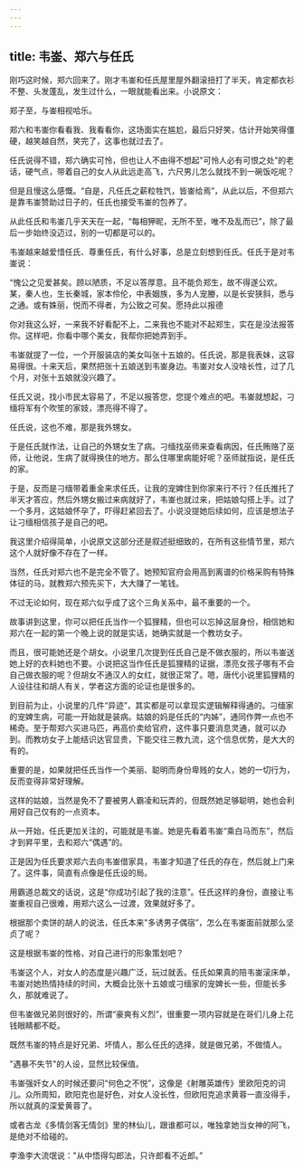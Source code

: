 ```yaml
---
---
---
```

title: 韦崟、郑六与任氏
---




刚巧这时候，郑六回来了。刚才韦崟和任氏屋里屋外翻滚扭打了半天，肯定都衣衫不整、头发蓬乱，发生过什么，一眼就能看出来。小说原文：

郑子至，与崟相视哈乐。

郑六和韦崟你看看我、我看看你，这场面实在尴尬，最后只好笑，估计开始笑得僵硬，越笑越自然，笑完了，这事也就过去了。

任氏说得不错，郑六确实可怜，但也让人不由得不想起"可怜人必有可恨之处”的老话，硬气点，带着自己的女人从此远走高飞，六尺男儿怎么就找不到一碗饭吃呢？

但是且慢这么感慨。“自是，凡任氏之薪粒牲饩，皆崟给焉”，从此以后，不但郑六是靠韦崟赞助过日子的，任氏也接受韦崟的包养了。

从此任氏和韦崟几乎天天在一起，“每相狎昵，无所不至，唯不及乱而已”，除了最后一步始终没迈过，别的一切都是可以的。

韦崟越来越爱惜任氏、尊重任氏，有什么好事，总是立刻想到任氏。任氏于是对韦崟说：

“愧公之见爱甚矣。顾以陋质，不足以答厚意。且不能负郑生，故不得遂公欢。某，秦人也，生长秦城，家本伶伦，中表姻族，多为人宠媵，以是长安狭斜，悉与之通。或有姝丽，悦而不得者，为公致之可矣。愿持此以报德

你对我这么好，一来我不好看配不上，二来我也不能对不起郑生，实在是没法报答你。这样吧，你看中哪个美女，我帮你把她弄到手。

韦崟就提了一位，一个开服装店的美女叫张十五娘的。任氏说，那是我表妹，这容易得很。十来天后，果然把张十五娘送到韦崟身边。韦崟对女人没啥长性，过了几个月，对张十五娘就没兴趣了。

任氏又说，找小市民太容易了，不足以报答您，您提个难点的吧。韦崟就想起，刁缅将军有个吹笙的家妓，漂亮得不得了。

任氏说，这也不难，那是我外甥女。

于是任氏就作法，让自己的外甥女生了病。刁缅找巫师来查看病因，任氏贿赂了巫师，让他说，生病了就得换住的地方。那么住哪里病能好呢？巫师就指说，是任氏的家。

于是，反而是刁缅带着重金来求任氏，让我的宠婢住到你家来行不行？任氏推托了半天才答应，然后外甥女搬过来病就好了，韦崟也就过来，把姑娘勾搭上手。过了一个多月，这姑娘怀孕了，吓得赶紧回去了。小说没提她后续如何，应该是想法子让刁缅相信孩子是自己的吧。

我这里介绍得简单，小说原文这部分还是叙述挺细致的，在所有这些情节里，郑六这个人就好像不存在了一样。

当然，任氏对郑六也不是完全不管了。她预知官府会用高到离谱的价格采购有特殊体征的马，就教郑六预先买下，大大赚了一笔钱。

不过无论如何，现在郑六似乎成了这个三角关系中，最不重要的一个。



故事讲到这里，你可以把任氏当作一个狐狸精，但也可以忘掉这层身份，相信她和郑六在一起的第一个晚上说的就是实话，她确实就是一个教坊女子。

而且，很可能她还是个胡女。小说里几次提到任氏自己是不做衣服的，所以韦崟送她上好的衣料她也不要。小说把这当作任氏是狐狸精的证据，漂亮女孩子哪有不会自己做衣服的呢？但胡女不通汉人的女红，就很正常了。嗯，唐代小说里狐狸精的人设往往和胡人有关，学者这方面的论证也是很多的。

到目前为止，小说里的几件“异迹”，其实都是可以拿现实逻辑解释得通的。刁缅家的宠婢生病，可能一开始就是装病。姑娘的妈是任氏的“内姊”，通同作弊一点也不稀奇。至于帮郑六买进马匹，再高价卖给官府，这件事只要消息灵通，就可以办到。而教坊女子上能结识达官显贵，下能交往三教九流，这个信息优势，是大大的有的。

重要的是，如果就把任氏当作一个美丽、聪明而身份卑贱的女人，她的一切行为，反而变得非常好理解。

这样的姑娘，当然是免不了要被男人霸凌和玩弄的，但既然她足够聪明，她也会利用好自己仅有的一点资本。

从一开始，任氏更加关注的，可能就是韦崟。她是先看着韦崟“乘白马而东”，然后才到昇平里，去和郑六“偶遇”的。

正是因为任氏要求郑六去向韦崟借家具，韦崟才知道了任氏的存在，然后就上门来了。这件事，简直有点像是任氏设的局。

用霸道总裁文的话说，这是“你成功引起了我的注意”。任氏这样的身份，直接让韦崟重视自己很难，用郑六这么一过渡，效果就好多了。

根据那个卖饼的胡人的说法，任氏本来"多诱男子偶宿”，怎么在韦崟面前就那么坚贞了呢？

这是根据韦崟的性格，对自己进行的形象策划吧？

韦崟这个人，对女人的态度是兴趣广泛，玩过就丢。任氏如果真的陪韦崟滚床单，韦崟对她热情持续的时间，大概会比张十五娘或刁缅家的宠婢长一些，但能长多久，那就难说了。

但韦崟做兄弟则很好的，所谓“豪爽有义烈”，很重要一项内容就是在哥们儿身上花钱眼睛都不眨。

既然韦崟的特点是好兄弟、坏情人，那么任氏的选择，就是做兄弟，不做情人。

"遇暴不失节"的人设，显然比较保值。

韦崟强奸女人的时候还要问“何色之不悦”，这像是《射雕英雄传》里欧阳克的词儿。众所周知，欧阳克也是好色，对女人没长性，但欧阳克追求黄蓉一直没得手，所以就真的深爱黄蓉了。

或者古龙《多情剑客无情剑》里的林仙儿，跟谁都可以，唯独拿她当女神的阿飞，是绝对不给碰的。

李渔李大流氓说："从中悟得勾郎法，只许郎看不近郎。”